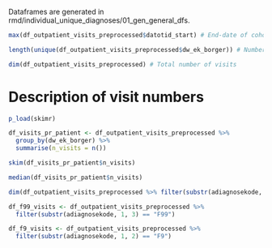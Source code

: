 Dataframes are generated in rmd/individual_unique_diagnoses/01_gen_general_dfs. 

```r
max(df_outpatient_visits_preprocessed$datotid_start) # End-date of cohort

length(unique(df_outpatient_visits_preprocessed$dw_ek_borger)) # Number of unique outpatients

dim(df_outpatient_visits_preprocessed) # Total number of visits
```

# Description of visit numbers
```r
p_load(skimr)

df_visits_pr_patient <- df_outpatient_visits_preprocessed %>%
  group_by(dw_ek_borger) %>%
  summarise(n_visits = n())

skim(df_visits_pr_patient$n_visits)

median(df_visits_pr_patient$n_visits)
```

```r
dim(df_outpatient_visits_preprocessed %>% filter(substr(adiagnosekode, 1, 3) == "F99"))

df_f99_visits <- df_outpatient_visits_preprocessed %>%
  filter(substr(adiagnosekode, 1, 3) == "F99")

df_f9_visits <- df_outpatient_visits_preprocessed %>%
  filter(substr(adiagnosekode, 1, 2) == "F9")
```

